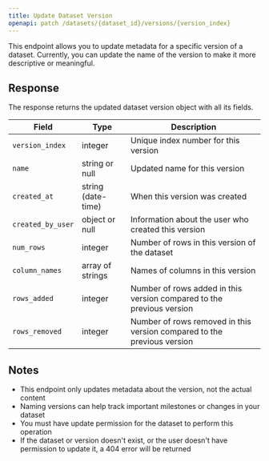```yaml
---
title: Update Dataset Version
openapi: patch /datasets/{dataset_id}/versions/{version_index}
---
```


This endpoint allows you to update metadata for a specific version of a dataset. Currently, you can update the name of the version to make it more descriptive or meaningful.

## Response

The response returns the updated dataset version object with all its fields.

| Field | Type | Description |
| ----- | ---- | ----------- |
| `version_index` | integer | Unique index number for this version |
| `name` | string or null | Updated name for this version |
| `created_at` | string (date-time) | When this version was created |
| `created_by_user` | object or null | Information about the user who created this version |
| `num_rows` | integer | Number of rows in this version of the dataset |
| `column_names` | array of strings | Names of columns in this version |
| `rows_added` | integer | Number of rows added in this version compared to the previous version |
| `rows_removed` | integer | Number of rows removed in this version compared to the previous version |

## Notes

- This endpoint only updates metadata about the version, not the actual content
- Naming versions can help track important milestones or changes in your dataset
- You must have update permission for the dataset to perform this operation
- If the dataset or version doesn't exist, or the user doesn't have permission to update it, a 404 error will be returned